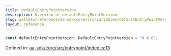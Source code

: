 ```yaml
---
title: defaultEntryPointVersion
description: Overview of defaultEntryPointVersion
slug: wallets/reference/aa-sdk/core/src/variables/defaultEntryPointVersion
layout: reference
---
```


```ts
const defaultEntryPointVersion: DefaultEntryPointVersion = "0.6.0";
```

Defined in: [aa-sdk/core/src/entrypoint/index.ts:13](https://github.com/alchemyplatform/aa-sdk/blob/4987bdd63823427c48ec21401b71fa3cfc2d0675/aa-sdk/core/src/entrypoint/index.ts#L13)
